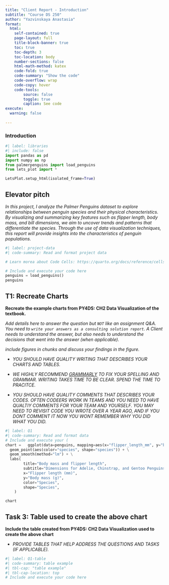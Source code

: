 ```yaml
---
title: "Client Report - Introduction"
subtitle: "Course DS 250"
author: "Yazvinskaya Anastasia"
format:
  html:
    self-contained: true
    page-layout: full
    title-block-banner: true
    toc: true
    toc-depth: 3
    toc-location: body
    number-sections: false
    html-math-method: katex
    code-fold: true
    code-summary: "Show the code"
    code-overflow: wrap
    code-copy: hover
    code-tools:
        source: false
        toggle: true
        caption: See code
execute: 
  warning: false
    
---
```


### Introduction

```python
#| label: libraries
#| include: false
import pandas as pd
import numpy as np
from palmerpenguins import load_penguins
from lets_plot import *

LetsPlot.setup_html(isolated_frame=True)
```


## Elevator pitch
_In this project, I analyze the Palmer Penguins dataset to explore relationships between penguin species and their physical characteristics. By visualizing and summarizing key features such as flipper length, body mass, and bill dimensions, we aim to uncover trends and patterns that differentiate the species. Through the use of data visualization techniques, this report will provide insights into the characteristics of penguin populations._

```python
#| label: project-data
#| code-summary: Read and format project data

# Learn morea about Code Cells: https://quarto.org/docs/reference/cells/cells-jupyter.html

# Include and execute your code here
penguins = load_penguins()
penguins
```

## T1: Recreate Charts

__Recreate the example charts from PY4DS: CH2 Data Visualization of the textbook.__

_Add details here to answer the question but `NOT` like an assignment Q&A. You need to `write your answers as a consulting solution report`. A Client needs to understand the answer, but also needs to understand the decisions that went into the answer (when applicable)._

_include figures in chunks and discuss your findings in the figure._

- _YOU SHOULD HAVE QUALITY WRITING THAT DESCRIBES YOUR CHARTS AND TABLES._

- _WE HIGHLY RECOMMEND [GRAMMARLY](https://grammarly.com/) TO FIX YOUR SPELLING AND GRAMMAR. WRITING TAKES TIME TO BE CLEAR. SPEND THE TIME TO PRACITCE._ 

- _YOU SHOULD HAVE QUALITY COMMENTS THAT DESCRIBES YOUR CODES. OFTEN CODEERS WORK IN TEAMS AND YOU NEED TO HAVE QUALTIY COMMENTS FOR YOUR TEAM AND YOURSELF. YOU MAY NEED TO REVISIT CODE YOU WROTE OVER A YEAR AGO, AND IF YOU DONT COMMENT IT NOW YOU WONT REMEMBER WHY YOU DID WHAT YOU DID._

```python
#| label: Q1
#| code-summary: Read and format data
# Include and execute your (
chart =   ggplot(data=penguins, mapping=aes(x="flipper_length_mm", y="body_mass_g")) + \
  geom_point(aes(color="species", shape="species")) + \
  geom_smooth(method="lm") + \
  labs(
        title="Body mass and flipper length",
        subtitle="Dimensions for Adelie, Chinstrap, and Gentoo Penguins",
        x="Flipper length (mm)",
        y="Body mass (g)",
        color="Species",
        shape="Species",
    )

chart

```

## Task 3: Table used to create the above chart

__Include the table created from PY4DS: CH2 Data Visualization used to create the above chart__

- _PROVIDE TABLES THAT HELP ADDRESS THE QUESTIONS AND TASKS (IF APPLICABLE)._

```python
#| label: Q1-table
#| code-summary: table example
#| tbl-cap: "table example"
#| tbl-cap-location: top
# Include and execute your code here


```



